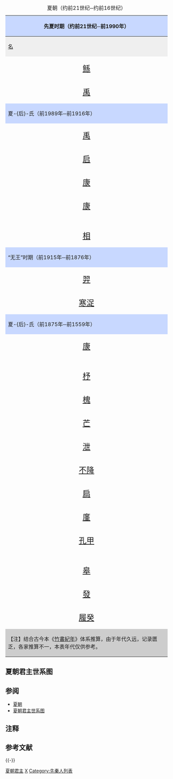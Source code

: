 <noinclude>{{中国君主列表}}
</noinclude>

{|class="wikitable" style="margin:auto;"
|+ 夏朝（约前21世纪─约前16世纪）
|-
! colspan="3" style="background: #C8D8FF;" | 先夏时期（约前21世纪─前1990年）
|-
! style="background: #EFEFEF;" | [[人名|名]]
! style="background: #EFEFEF;" | 在位时期
! style="background: #EFEFEF;" | [[首都|都城]]
|-
| rowspan=2 align=center | <font size="+2">[[鲧|鲧]]</font><br />{{注|1=[[颛顼|颛顼]]之子。}}{{注|1=一说[[鲧|鲧]]为[[颛顼|颛顼]]五世孙。[[皇甫谧|皇甫谧]]撰《[[帝王世紀|帝王世紀]]》以及《[[世本|世本·帝系]]》都认为鲧是颛顼之子，但《[[汉书|汉书]]·律历志》记载“《[[世本|帝系]]》颛顼五代而生鲧”，[[司马贞|司马贞]]《[[史記索隱|史記索隱]]》认为《汉书》的说法较为可信。{{参|1={{Cite book|title=《[[帝王世紀|帝王世紀]]》|author=[[曹魏|魏]][[西晋|晋]]·[[皇甫谧|皇甫谧]]|language=zh-hant}}}}{{参|1={{Cite book|title=《[[世本|世本·帝系]]》|author=佚名[[先秦|先秦]][[史官|史官]]撰写|language=zh-hant}}}}{{参|1={{Cite book|title=《[[史記索隱|史記索隱]]》|author=[[唐朝|唐]]·[[司马贞|司马贞]]|language=zh-hant}}}}|name=颛顼五世孙}}
| rowspan="2" align="center" |
| 大夏
|-
| 崇
|-
| align=center | <font size="+2">[[禹|禹]]</font>
| align=right | {{注|1=任夏伯。}}前2029年<sup>壬申</sup>—前1993年
| 高密
|-
! colspan="5" style="background: #C8D8FF;" | 夏-{后}-氏（前1989年─前1916年）
|-
| rowspan=2 align=center | <font size="+2">[[禹|禹]]</font>
| rowspan=2 align=right | {{注|1=即帝位。前1992年—前1990年，[[己酉|己酉]]、[[庚戌|庚戌]]、[[辛亥|辛亥]][[五服|丧期]]三年。}}前1989年<sup>壬子</sup>—前1982年
| 阳城
|-
| rowspan=3 | 阳翟
|-
| align=center | <font size="+2">[[启|启]]</font>
| align=right | {{注|1=前1981年—前1979年，[[庚申|庚申]]、[[辛酉|辛酉]]、[[壬戌|壬戌]]丧期三年。}}前1978年<sup>癸亥</sup>—前1963年
|-
| rowspan=2 align=center | <font size="+2">[[太康_(夏朝)|康]]</font><br />{{注|name=康|1=[[太康_(夏朝)|太康]]、[[中康|中康]]、[[少康|少康]]均名“康”，但为了不混淆，後人加注了辈分。{{参|name=王玉哲|1={{Cite book|title=《[[中国断代史系列|中国断代史系列]]—中华远古史》|author=[[王玉哲|王玉哲]]|publisher=[[上海人民出版社|上海人民出版社]]|date=2000年7月|isbn=7-208-03283-1|language=zh-cn}}}}}}
| rowspan=2 align=right | {{注|1=前1962年—前1959年，[[己卯|己卯]]、[[庚辰|庚辰]]、[[辛巳|辛巳]]、[[壬午|壬午]]丧期四年。}}前1958年<sup>癸未</sup>—前1955年
|-
| rowspan=2 | 斟鄩
|-
| align=center | <font size="+2">[[中康|康]]</font><br />{{注|name=康}}<br />{{注|1=[[太康_(夏朝)|太康]]之弟。}}
| align=right | {{注|1=前1954年—前1953年，[[丁亥|丁亥]]、[[戊子|戊子]]丧期二年。}}前1952年<sup>己丑</sup>—前1946年
|-
| align=center | <font size="+2">[[相_(夏朝)|相]]</font><br />{{注|1=[[中康|中康]]之子。}}
| align=right | {{注|1=前1945年—前1944年，[[丙申|丙申]]、[[丁酉|丁酉]]丧期二年。}}前1943年<sup>戊戌</sup>—前1916年
| 帝丘
|-
! colspan="5" style="background: #C8D8FF;" | “无王”时期（前1915年─前1876年）
|-
| rowspan=2 align=center | <font size="+2">[[后羿_(夏朝)|羿]]</font><br />{{注|1=[[有穷氏|有穷氏]]。}}
| rowspan=2 align=center | 未称-{[[后|后]]}-{{注|name=后羿称后|1=未正式称-{后}-，[[中康|中康]]死后，其子[[相_(夏朝)|相]]投奔二斟，[[后羿_(夏朝)|羿]]独承权位八载被[[寒浞|寒浞]]所杀。然而《竹书纪年》并未明确记载“无王”时期的四十载全由寒浞独承，且羿在史籍中又尊名“-{后}-羿”，表明可能称过-{后}-位。一说羿在位前1915年<sup>丙寅</sup>─前1908年八载，寒浞在位前1907年<sup>甲戌</sup>─前1876年三十二载。{{参|1=[[北宋|宋]]·[[刘恕_(历史学家)|劉恕]]，《[[通鑑外紀|资治通鉴外记]]》、[[南宋|宋]]·[[鄭樵|鄭樵]]，《[[通志|通志]]》.}}}}
| 鉏
|-
| rowspan=2 | 穷石
|-
| align=center | <font size="+2">[[寒浞|寒浞]]</font><br />{{注|1=有穷氏（[[伯明氏|伯明氏]]）。[[寒浞|寒浞]]原为[[伯明氏|伯明氏]]一员，被驱逐后得到[[后羿_(夏朝)|羿]]的庇护，被[[有穷氏|有穷氏]]收养。}}
| align=right | 前1915年<sup>丙寅</sup>─前1876年
|-
! colspan="5" style="background: #C8D8FF;" | 夏-{后}-氏（前1875年─前1559年）
|-
| rowspan=2 align=center | <font size="+2">[[少康|康]]</font><br />{{注|name=康}}<br />{{注|1=[[相_(夏朝)|相]]之子。}}
| rowspan=2 align=right | 前1875年<sup>丙午</sup>—前1855年
| 纶
|-
| 帝丘
|-
| rowspan=2 align=center | <font size="+2">[[杼|杼]]</font><br />{{注|1=[[少康|少康]]之子。}}
| rowspan=2 align=right | {{注|1=前1854年—前1853年，[[丁卯|丁卯]]、[[戊辰|戊辰]]丧期二年。}}前1852年<sup>己巳</sup>—前1836年
| 原
|-
| rowspan=6 | 老丘
|-
| align=center | <font size="+2">[[槐_(夏朝)|槐]]</font>
| align=right | {{注|1=前1835年—前1834年，[[丙戌|丙戌]]、[[丁亥|丁亥]]丧期二年。}}前1833年<sup>戊子</sup>—前1790年
|-
| align=center | <font size="+2">[[芒_(夏朝)|芒]]</font>
| align=right | 前1789年<sup>壬申</sup>—前1732年
|-
| align=center | <font size="+2">[[泄|泄]]</font>
| align=right | {{注|1=前1731年，[[庚午|庚午]]丧期一年。}}前1730年<sup>辛未</sup>—前1706年
|-
| align=center | <font size="+2">[[不降|不降]]</font><br />{{注|name=不降|1=一说名[[不降|降]]，别名[[不降|不降]]。}}
| align=right | {{注|1=前1705年—前1703年，[[丙申|丙申]]、[[丁酉|丁酉]]、[[戊戌|戊戌]]丧期三年。}}前1702年<sup>己亥</sup>—前1644年
|-
| align=center | <font size="+2">[[扃|扃]]</font><br />{{注|1=[[不降|不降]]之弟。}}
| align=right | 前1643年<sup>戊戌</sup>—前1626年
|-
| align=center | <font size="+2">[[廑|廑]]</font><br />{{注|1=[[扃|扃]]之子。}}
| align=right | {{注|1=前1625年—前1623年，[[丙辰|丙辰]]、[[丁巳|丁巳]]、[[戊午|戊午]]丧期三年。}}前1622年<sup>己未</sup>—前1615年
| rowspan=4 | 西河
|-
| align=center | <font size="+2">[[孔甲|孔甲]]</font><br />{{注|name=孔甲名|1=一说[[孔甲|孔甲]]为别名，似孔甲之同世堂兄，[[廑|胤甲]]，为[[廑|廑]]之别名，而其原名已失传。}}<br />{{注|1=不降之子。}}
| align=right | {{注|1=前1614年—前1613年，[[丁卯|丁卯]]、[[戊辰|戊辰]]丧期二年。}}前1612年<sup>乙巳</sup>—前1604年
|-
| align=center | <font size="+2">[[皋|皋]]</font>
| align=right | {{注|1=前1603年—前1602年，[[戊寅|戊寅]]、[[己卯|己卯]]丧期二年。}}前1601年<sup>庚辰</sup>—前1599年
|-
| align=center | <font size="+2">[[發_(夏朝)|發]]</font>
| align=right | {{注|1=前1598年—前1597年，[[癸未|癸未]]、[[己卯|己卯]]丧期二年。}}前1596年<sup>乙酉</sup>—前1590年
|-
| align=center | <font size="+2">[[桀|履癸]]
| align=right | 前1589年<sup>壬辰</sup>—前1559年 
| 斟鄩
|-
| colspan="5" style="background: #CDCDCD;" | 【注】结合古今本《[[竹書紀年|竹書紀年]]》体系推算，由于年代久远，记录匮乏，各家推算不一，本表年代仅供参考。{{参|1={{Cite book|title=《今本竹書紀年疏證》|author=[[王国维|王国维]]|language=zh-hant}}}}{{参|1={{Cite book|title=《古本竹书纪年辑证》|author=方诗铭、王修龄|publisher=上海古籍出版社|date=2005年10月|language=zh-cn|isbn=9787532541911}}}}
|}

<noinclude>

==夏朝君主世系图==
<center>
{{chart/start}}
{{chart| | | | | Dy |Dy=<sup>(1)</sup>'''[[禹|禹]]'''}}
{{chart| | | | | |!| |}}
{{chart| | | | | Qi |Qi=<sup>(2)</sup>'''[[启|启]]'''}}
{{chart| |,|-|-|-|(| }}
{{chart| Tk | | Zk |Tk=<sup>(3)</sup> '''[[太康_(夏朝)|太康]]'''|Zk=<sup>(4)</sup>'''[[中康|中康]]'''}}
{{chart| | | | | |!| }}
{{chart| | | | | Xi |Xi=<sup>(5)</sup>'''[[相_(夏朝)|相]]'''}}
{{chart| | | | | |!| }}
{{chart| | | | | Sk |Sk=<sup>(6)</sup>'''[[少康|少康]]'''}}
{{chart| | | | | |!| }}
{{chart| | | | | Zh |Zh=<sup>(7)</sup>'''[[杼|杼]]'''}}
{{chart| | | | | |!| }}
{{chart| | | | | Hu |Hu=<sup>(8)</sup>'''[[槐_(夏朝)|槐]]'''}}
{{chart| | | | | |!| }}
{{chart| | | | | Ma |Ma=<sup>(9)</sup>'''[[芒|芒]]'''}}
{{chart| | | | | |!| }}
{{chart| | | | | Xi |Xi=<sup>(10)</sup>'''[[泄|泄]]'''}}
{{chart| | | | | |)|-|-|-|.| }}
{{chart| | | | | Bx | | Ji |Bx=<sup>(11)</sup>'''[[不降|不降]]'''|Ji=<sup>(12)</sup>'''[[扃|扃]]'''}}
{{chart| | | | | |!| | | |!| }}
{{chart| | | | | Kj | | Ji |Kj=<sup>(14)</sup>'''[[孔甲|孔甲]]'''|Ji=<sup>(13)</sup>'''[[廑|廑]]'''}}
{{chart| | | | | |!| }}
{{chart| | | | | Ga |Ga=<sup>(15)</sup>'''[[皋|皋]]'''}}
{{chart| | | | | |!| }}
{{chart| | | | | Fa |Fa=<sup>(16)</sup>'''[[發_(夏朝)|發]]'''}}
{{chart| | | | | |!| }}
{{chart| | | | | Ji |Ji=<sup>(17)</sup>'''[[桀|履癸]]'''}}
{{chart/end}}
</center>

== 参阅 ==

* [[夏朝|夏朝]]
* [[夏朝君主世系图|夏朝君主世系图]]

== 注释 ==
{{ReflistH|2}}
{{NoteFoot}}
{{ReflistF}}

==参考文献==
{{ReflistH|2}}
{{RefFoot}}
{{ReflistF}}

{{-}}
{{夏朝君主}}
{{中國領袖列表}}
[[Category:夏朝君主|]]
[[Category:中国君主列表|X]]
[[Category:先秦人列表|Category:先秦人列表]]


</noinclude>